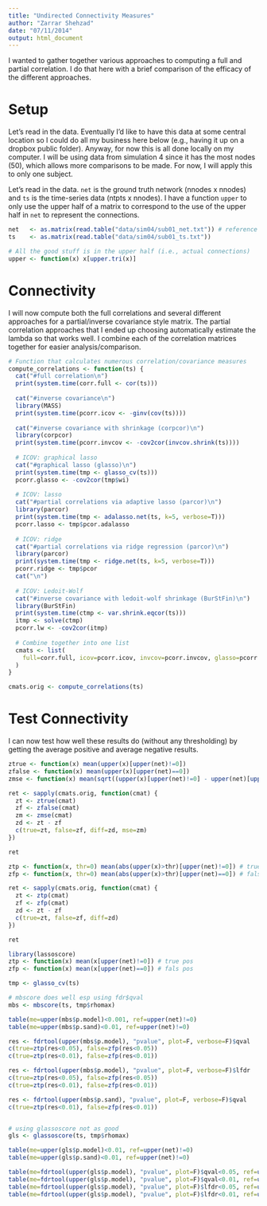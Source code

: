 ```yaml
---
title: "Undirected Connectivity Measures"
author: "Zarrar Shehzad"
date: "07/11/2014"
output: html_document
---
```


I wanted to gather together various approaches to computing a full and partial correlation. I do that here with a brief comparison of the efficacy of the different approaches.


# Setup

Let's read in the data. Eventually I'd like to have this data at some central location so I could do all my business here below (e.g., having it up on a dropbox public folder). Anyway, for now this is all done locally on my computer. I will be using data from simulation 4 since it has the most nodes (50), which allows more comparisons to be made. For now, I will apply this to only one subject.

Let's read in the data. `net` is the ground truth network (nnodes x nnodes) and `ts` is the time-series data (ntpts x nnodes). I have a function `upper` to only use the upper half of a matrix to correspond to the use of the upper half in `net` to represent the connections.

```r
net   <- as.matrix(read.table("data/sim04/sub01_net.txt")) # reference
ts    <- as.matrix(read.table("data/sim04/sub01_ts.txt"))

# All the good stuff is in the upper half (i.e., actual connections)
upper <- function(x) x[upper.tri(x)]
```


# Connectivity

I will now compute both the full correlations and several different approaches for a partial/inverse covariance style matrix. The partial correlation approaches that I ended up choosing automatically estimate the lambda so that works well. I combine each of the correlation matrices together for easier analysis/comparison.

```r
# Function that calculates numerous correlation/covariance measures
compute_correlations <- function(ts) {
  cat("#full correlation\n")
  print(system.time(corr.full <- cor(ts)))
  
  cat("#inverse covariance\n")
  library(MASS)
  print(system.time(pcorr.icov <- -ginv(cov(ts))))
  
  cat("#inverse covariance with shrinkage (corpcor)\n")
  library(corpcor)
  print(system.time(pcorr.invcov <- -cov2cor(invcov.shrink(ts))))
  
  # ICOV: graphical lasso
  cat("#graphical lasso (glasso)\n")
  print(system.time(tmp <- glasso_cv(ts)))
  pcorr.glasso <- -cov2cor(tmp$wi)
  
  # ICOV: lasso
  cat("#partial correlations via adaptive lasso (parcor)\n")
  library(parcor)
  print(system.time(tmp <- adalasso.net(ts, k=5, verbose=T)))
  pcorr.lasso <- tmp$pcor.adalasso
  
  # ICOV: ridge
  cat("#partial correlations via ridge regression (parcor)\n")
  library(parcor)
  print(system.time(tmp <- ridge.net(ts, k=5, verbose=T)))
  pcorr.ridge <- tmp$pcor
  cat("\n")
  
  # ICOV: Ledoit-Wolf
  cat("#inverse covariance with ledoit-wolf shrinkage (BurStFin)\n")
  library(BurStFin)
  print(system.time(ctmp <- var.shrink.eqcor(ts)))
  itmp <- solve(ctmp)
  pcorr.lw <- -cov2cor(itmp)
  
  # Combine together into one list
  cmats <- list(
    full=corr.full, icov=pcorr.icov, invcov=pcorr.invcov, glasso=pcorr.glasso, lasso=pcorr.lasso, ridge=pcorr.ridge, lw=pcorr.lw
  )
}

cmats.orig <- compute_correlations(ts)
```


# Test Connectivity

I can now test how well these results do (without any thresholding) by getting the average positive and average negative results.

```r
ztrue <- function(x) mean(upper(x)[upper(net)!=0])
zfalse <- function(x) mean(upper(x)[upper(net)==0])
zmse <- function(x) mean(sqrt((upper(x)[upper(net)!=0] - upper(net)[upper(net)!=0])^2))

ret <- sapply(cmats.orig, function(cmat) {
  zt <- ztrue(cmat)
  zf <- zfalse(cmat)
  zm <- zmse(cmat)
  zd <- zt - zf
  c(true=zt, false=zf, diff=zd, mse=zm)
})

ret
```

```r
ztp <- function(x, thr=0) mean(abs(upper(x)>thr)[upper(net)!=0]) # true pos
zfp <- function(x, thr=0) mean(abs(upper(x)>thr)[upper(net)==0]) # fals pos

ret <- sapply(cmats.orig, function(cmat) {
  zt <- ztp(cmat)
  zf <- zfp(cmat)
  zd <- zt - zf
  c(true=zt, false=zf, diff=zd)
})

ret
```


```r
library(lassoscore)
ztp <- function(x) mean(x[upper(net)!=0]) # true pos
zfp <- function(x) mean(x[upper(net)==0]) # fals pos

tmp <- glasso_cv(ts)

# mbscore does well esp using fdr$qval
mbs <- mbscore(ts, tmp$rhomax)

table(me=upper(mbs$p.model)<0.001, ref=upper(net)!=0)
table(me=upper(mbs$p.sand)<0.01, ref=upper(net)!=0)

res <- fdrtool(upper(mbs$p.model), "pvalue", plot=F, verbose=F)$qval
c(true=ztp(res<0.05), false=zfp(res<0.05))
c(true=ztp(res<0.01), false=zfp(res<0.01))

res <- fdrtool(upper(mbs$p.model), "pvalue", plot=F, verbose=F)$lfdr
c(true=ztp(res<0.05), false=zfp(res<0.05))
c(true=ztp(res<0.01), false=zfp(res<0.01))

res <- fdrtool(upper(mbs$p.sand), "pvalue", plot=F, verbose=F)$qval
c(true=ztp(res<0.01), false=zfp(res<0.01))


# using glassoscore not as good
gls <- glassoscore(ts, tmp$rhomax)

table(me=upper(gls$p.model)<0.01, ref=upper(net)!=0)
table(me=upper(gls$p.sand)<0.01, ref=upper(net)!=0)

table(me=fdrtool(upper(gls$p.model), "pvalue", plot=F)$qval<0.05, ref=upper(net)!=0)
table(me=fdrtool(upper(gls$p.model), "pvalue", plot=F)$qval<0.01, ref=upper(net)!=0)
table(me=fdrtool(upper(gls$p.model), "pvalue", plot=F)$lfdr<0.05, ref=upper(net)!=0)
table(me=fdrtool(upper(gls$p.model), "pvalue", plot=F)$lfdr<0.01, ref=upper(net)!=0)
```
